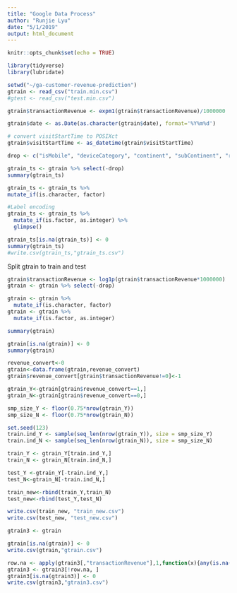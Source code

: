 ```yaml
---
title: "Google Data Process"
author: "Runjie Lyu"
date: "5/1/2019"
output: html_document
---
```


```r
knitr::opts_chunk$set(echo = TRUE)
```

```r
library(tidyverse)
library(lubridate)
```

```r
setwd("~/ga-customer-revenue-prediction")
gtrain <- read_csv("train.min.csv")
#gtest <- read_csv("test.min.csv")
```

```r
gtrain$transactionRevenue <- expm1(gtrain$transactionRevenue)/1000000
```

```r
gtrain$date <- as.Date(as.character(gtrain$date), format='%Y%m%d')

# convert visitStartTime to POSIXct
gtrain$visitStartTime <- as_datetime(gtrain$visitStartTime)
```

```r
drop <- c("isMobile", "deviceCategory", "continent", "subContinent", "region", "metro", "city", "networkDomain", "visits", "bounces", "newVisits", "campaign", "source", "medium", "keyword", "isTrueDirect", "referralPath", "adContent", "adwordsClickInfo.page", "adwordsClickInfo.slot", "adwordsClickInfo.gclId", "adwordsClickInfo.adNetworkType", "adwordsClickInfo.isVideoAd")

gtrain_ts <- gtrain %>% select(-drop)
summary(gtrain_ts)
```

```r
gtrain_ts <- gtrain_ts %>%
mutate_if(is.character, factor)
```

```r
#Label encoding
gtrain_ts <- gtrain_ts %>% 
  mutate_if(is.factor, as.integer) %>% 
  glimpse()
```

```r
gtrain_ts[is.na(gtrain_ts)] <- 0
summary(gtrain_ts)
#write.csv(gtrain_ts,"gtrain_ts.csv")
```

Split gtrain to train and test 
```r
gtrain$transactionRevenue <- log1p(gtrain$transactionRevenue*1000000)
gtrain <- gtrain %>% select(-drop)
```

```r
gtrain <- gtrain %>%
  mutate_if(is.character, factor)
gtrain <- gtrain %>% 
  mutate_if(is.factor, as.integer)

summary(gtrain)
```

```r
gtrain[is.na(gtrain)] <- 0
summary(gtrain)
```

```r
revenue_convert<-0
gtrain<-data.frame(gtrain,revenue_convert)
gtrain$revenue_convert[gtrain$transactionRevenue!=0]<-1
```

```r
gtrain_Y<-gtrain[gtrain$revenue_convert==1,]
gtrain_N<-gtrain[gtrain$revenue_convert==0,]
```

```r
smp_size_Y <- floor(0.75*nrow(gtrain_Y))
smp_size_N <- floor(0.75*nrow(gtrain_N))

set.seed(123)
train.ind_Y <- sample(seq_len(nrow(gtrain_Y)), size = smp_size_Y)
train.ind_N <- sample(seq_len(nrow(gtrain_N)), size = smp_size_N)

train_Y <- gtrain_Y[train.ind_Y,]
train_N <- gtrain_N[train.ind_N,]

test_Y <-gtrain_Y[-train.ind_Y,]
test_N<-gtrain_N[-train.ind_N,]

train_new<-rbind(train_Y,train_N)
test_new<-rbind(test_Y,test_N)

write.csv(train_new, "train_new.csv")
write.csv(test_new, "test_new.csv")
```

```r
gtrain3 <- gtrain
```

```r
gtrain[is.na(gtrain)] <- 0
write.csv(gtrain,"gtrain.csv")
```

```r
row.na <- apply(gtrain3[,"transactionRevenue"],1,function(x){any(is.na(x))})
gtrain3 <- gtrain3[!row.na, ]
gtrain3[is.na(gtrain3)] <- 0
write.csv(gtrain3,"gtrain3.csv")
```
